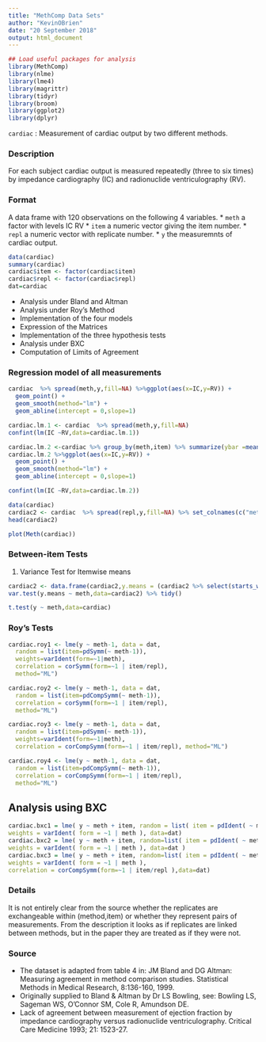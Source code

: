 ```yaml
---
title: "MethComp Data Sets"
author: "KevinOBrien"
date: "20 September 2018"
output: html_document
---
```


```r
## Load useful packages for analysis
library(MethComp)
library(nlme)
library(lme4)
library(magrittr)
library(tidyr)
library(broom)
library(ggplot2)
library(dplyr)
```

``cardiac`` : Measurement of cardiac output by two different methods.

### Description
For each subject cardiac output is measured repeatedly (three to six times) by impedance cardiography
(IC) and radionuclide ventriculography (RV).

### Format
A data frame with 120 observations on the following 4 variables.
* ``meth`` a factor with levels IC RV
* ``item`` a numeric vector giving the item number.
* ``repl`` a numeric vector with replicate number.
* ``y`` the measuremnts of cardiac output.




```r
data(cardiac)
summary(cardiac)
cardiac$item <- factor(cardiac$item)
cardiac$repl <- factor(cardiac$repl)
dat=cardiac
```


* Analysis under Bland and Altman
* Analysis under Roy's Method
- Implementation of the four models
- Expression of the Matrices
- Implementation of the three hypothesis tests        
* Analysis under BXC
- Computation of Limits of Agreement

### Regression model of all measurements

```r
cardiac  %>% spread(meth,y,fill=NA) %>%ggplot(aes(x=IC,y=RV)) + 
  geom_point() + 
  geom_smooth(method="lm") + 
  geom_abline(intercept = 0,slope=1)
```

```r
cardiac.lm.1 <- cardiac  %>% spread(meth,y,fill=NA) 
confint(lm(IC ~RV,data=cardiac.lm.1))
```

```r
cardiac.lm.2 <-cardiac %>% group_by(meth,item) %>% summarize(ybar =mean(y,na.rm=TRUE)) %>% spread(meth,ybar)
cardiac.lm.2 %>%ggplot(aes(x=IC,y=RV)) + 
  geom_point() + 
  geom_smooth(method="lm") + 
  geom_abline(intercept = 0,slope=1)
```

```r

confint(lm(IC ~RV,data=cardiac.lm.2))
```

```r
data(cardiac)
cardiac2 <- cardiac  %>% spread(repl,y,fill=NA) %>% set_colnames(c("meth","item","repl1","repl2","repl3","repl4","repl5","repl6")) 
head(cardiac2)
```
```r
plot(Meth(cardiac))

```


### Between-item Tests

1. Variance Test for Itemwise means
```r
cardiac2 <- data.frame(cardiac2,y.means = (cardiac2 %>% select(starts_with("repl")) %>% rowMeans(na.rm=TRUE) ))
var.test(y.means ~ meth,data=cardiac2) %>% tidy()
```
```r
t.test(y ~ meth,data=cardiac)
```

### Roy's Tests
```r
cardiac.roy1 <- lme(y ~ meth-1, data = dat,
  random = list(item=pdSymm(~ meth-1)), 
  weights=varIdent(form=~1|meth),
  correlation = corSymm(form=~1 | item/repl), 
  method="ML")
```
```r
cardiac.roy2 <- lme(y ~ meth-1, data = dat,
  random = list(item=pdCompSymm(~ meth-1)), 
  correlation = corSymm(form=~1 | item/repl), 
  method="ML")
```

```r
cardiac.roy3 <- lme(y ~ meth-1, data = dat,
  random = list(item=pdSymm(~ meth-1)),
  weights=varIdent(form=~1|meth), 
  correlation = corCompSymm(form=~1 | item/repl), method="ML")
```
```r
cardiac.roy4 <- lme(y ~ meth-1, data = dat,
  random = list(item=pdCompSymm(~ meth-1)), 
  correlation = corCompSymm(form=~1 | item/repl), 
  method="ML")

```
## Analysis using BXC
```r
cardiac.bxc1 = lme( y ~ meth + item, random = list( item = pdIdent( ~ meth-1 ) ), 
weights = varIdent( form = ~1 | meth ), data=dat)
cardiac.bxc2 = lme( y ~ meth + item, random=list( item = pdIdent( ~ meth-1 ), repl = ~1 ), 
weights = varIdent( form = ~1 | meth ), data=dat )
cardiac.bxc3 = lme( y ~ meth + item, random=list( item = pdIdent( ~ meth-1 ), repl = ~1 ),
weights = varIdent( form = ~1 | meth ),
correlation = corCompSymm(form=~1 | item/repl ),data=dat)

```

### Details
It is not entirely clear from the source whether the replicates are exchangeable within (method,item)
or whether they represent pairs of measurements. From the description it looks as if replicates are
linked between methods, but in the paper they are treated as if they were not.

### Source
* The dataset is adapted from table 4 in: JM Bland and DG Altman: Measuring agreement in method
comparison studies. Statistical Methods in Medical Research, 8:136-160, 1999. 
* Originally supplied
to Bland \& Altman by Dr LS Bowling, see: Bowling LS, Sageman WS, O'Connor SM, Cole
R, Amundson DE. 
* Lack of agreement between measurement of ejection fraction by impedance
cardiography versus radionuclide ventriculography. Critical Care Medicine 1993; 21: 1523-27.
